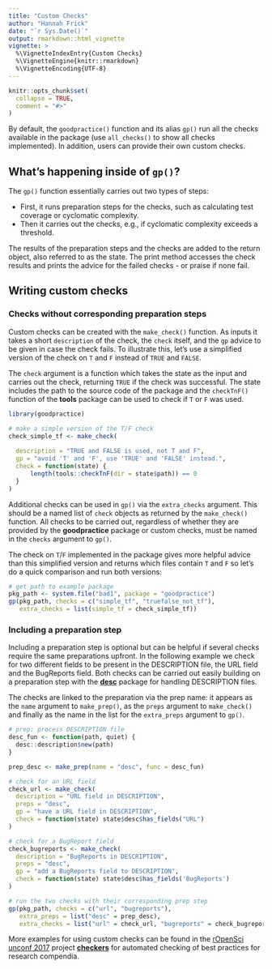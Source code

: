 ---
title: "Custom Checks"
author: "Hannah Frick"
date: "`r Sys.Date()`"
output: rmarkdown::html_vignette
vignette: >
  %\VignetteIndexEntry{Custom Checks}
  %\VignetteEngine{knitr::rmarkdown}
  %\VignetteEncoding{UTF-8}
---

```{r setup, include = FALSE}
knitr::opts_chunk$set(
  collapse = TRUE,
  comment = "#>"
)
```

By default, the `goodpractice()` function and its alias `gp()` run all the checks available in the package (use `all_checks()` to show all checks implemented). In addition, users can provide their own custom checks.

## What's happening inside of `gp()`?

The `gp()` function essentially carries out two types of steps:

- First, it runs preparation steps for the checks, such as calculating test coverage or cyclomatic complexity.
- Then it carries out the checks, e.g., if cyclomatic complexity exceeds a threshold.

The results of the preparation steps and the checks are added to the return object, also referred to as the state. The print method accesses the check results and prints the advice for the failed checks - or praise if none fail.


## Writing custom checks

### Checks without corresponding preparation steps

Custom checks can be created with the `make_check()` function. As inputs it takes a short `description` of the check, the `check` itself, and the `gp` advice to be given in case the check fails. To illustrate this, let's use a simplified version of the check on `T` and `F` instead of `TRUE` and `FALSE`. 

The `check` argument is a function which takes the state as the input and carries out the check, returning `TRUE` if the check was successful. The state includes the path to the source code of the package and the `checkTnF()` function of the **tools** package can be used to check if `T` or `F` was used. 

```{r}
library(goodpractice)

# make a simple version of the T/F check
check_simple_tf <- make_check(
  
  description = "TRUE and FALSE is used, not T and F",
  gp = "avoid 'T' and 'F', use 'TRUE' and 'FALSE' instead.",
  check = function(state) {
      length(tools::checkTnF(dir = state$path)) == 0
  }
)
```

Additional checks can be used in `gp()` via the `extra_checks` argument. This should be a named list of `check` objects as returned by the `make_check()` function. All checks to be carried out, regardless of whether they are provided by the **goodpractice** package or custom checks, must be named in the `checks` argument to `gp()`.

The check on `T`/`F` implemented in the package gives more helpful advice than this simplified version and returns which files contain `T` and `F` so let's do a quick comparison and run both versions:

```{r}
# get path to example package
pkg_path <- system.file("bad1", package = "goodpractice")
gp(pkg_path, checks = c("simple_tf", "truefalse_not_tf"),
   extra_checks = list(simple_tf = check_simple_tf))
```

### Including a preparation step

Including a preparation step is optional but can be helpful if several checks require the same preparations upfront. In the following example we check for two different fields to be present in the DESCRIPTION file, the URL field and the BugReports field. Both checks can be carried out easily building on a preparation step with the [**desc**](https://cran.r-project.org/package=desc) package for handling DESCRIPTION files.

The checks are linked to the preparation via the prep name: it appears as the `name` argument to `make_prep()`, as the `preps` argument to `make_check()` and finally as the name in the list for the `extra_preps` argument to `gp()`.

```{r}
# prep: process DESCRIPTION file
desc_fun <- function(path, quiet) {
  desc::description$new(path)
}

prep_desc <- make_prep(name = "desc", func = desc_fun)

# check for an URL field
check_url <- make_check(
  description = "URL field in DESCRIPTION",
  preps = "desc",
  gp = "have a URL field in DESCRIPTION",
  check = function(state) state$desc$has_fields("URL")
)

# check for a BugReport field
check_bugreports <- make_check(
  description = "BugReports in DESCRIPTION",
  preps = "desc",
  gp = "add a BugReports field to DESCRIPTION",
  check = function(state) state$desc$has_fields('BugReports')
)

# run the two checks with their corresponding prep step
gp(pkg_path, checks = c("url", "bugreports"),
   extra_preps = list("desc" = prep_desc),
   extra_checks = list("url" = check_url, "bugreports" = check_bugreports))
```

More examples for using custom checks can be found in the [rOpenSci unconf 2017](https://unconf17.ropensci.org/) project [**checkers**](https://github.com/ropensci-archive/checkers) for automated checking of best practices for research compendia.

